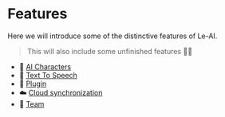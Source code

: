 # Features

Here we will introduce some of the distinctive features of Le-AI.

> This will also include some unfinished features 🤣🤣

- 🏪 [AI Characters](/features/characters)
- 👄 [Text To Speech](/features/tts)
- 🧩 [Plugin](/features/plugin)
- ☁️ [Cloud synchronization](/features/cloud-synchronous)
- 🤝 [Team](/features/team)
